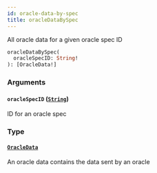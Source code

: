 ```yaml
---
id: oracle-data-by-spec
title: oracleDataBySpec
---
```



All oracle data for a given oracle spec ID

```graphql
oracleDataBySpec(
  oracleSpecID: String!
): [OracleData!]
```


### Arguments

#### `oracleSpecID` ([`String`](/docs/testnet/graphql/scalars/string))

ID for an oracle spec


### Type

#### [`OracleData`](/docs/testnet/graphql/objects/oracle-data) 

An oracle data contains the data sent by an oracle




